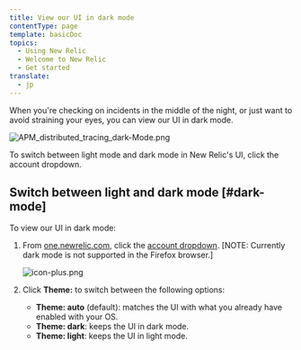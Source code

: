 ```yaml
---
title: View our UI in dark mode
contentType: page
template: basicDoc
topics:
  - Using New Relic
  - Welcome to New Relic
  - Get started
translate:
  - jp
---
```


When you're checking on incidents in the middle of the night, or just want to avoid straining your eyes, you can view our UI in dark mode.

![APM_distributed_tracing_dark-Mode.png](./images/APM_distributed_tracing_dark-Mode.png "APM_distributed_tracing_dark-Mode.png")

To switch between light mode and dark mode in New Relic's UI, click the account dropdown.

## Switch between light and dark mode [#dark-mode]

To view our UI in dark mode:

1. From [one.newrelic.com](https://one.newrelic.com), click the [account dropdown](/docs/using-new-relic/welcome-new-relic/get-started/glossary#account-dropdown). \[NOTE: Currently dark mode is not supported in the Firefox browser.]

   ![icon-plus.png](./images/account_dropdown_theme.png "account_dropdown_theme.png")
2. Click **Theme:** to switch between the following options:

   * **Theme: auto** (default): matches the UI with what you already have enabled with your OS.
   * **Theme: dark**: keeps the UI in dark mode.
   * **Theme: light**: keeps the UI in light mode.
